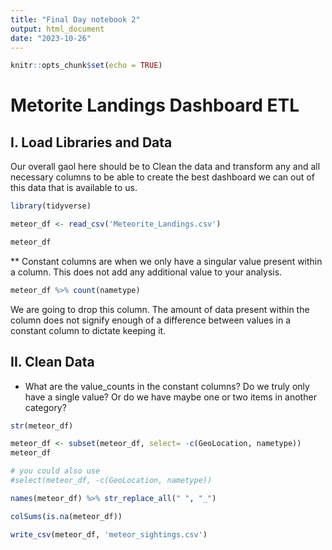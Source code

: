 ```yaml
---
title: "Final Day notebook 2"
output: html_document
date: "2023-10-26"
---
```


```r
knitr::opts_chunk$set(echo = TRUE)
```

# Metorite Landings Dashboard ETL

## I. Load Libraries and Data

Our overall gaol here should be to Clean the data and transform any and all necessary columns to be able to create the best dashboard we can out of this data that is available to us.

```r
library(tidyverse)

meteor_df <- read_csv('Meteorite_Landings.csv')

meteor_df

```

\*\* Constant columns are when we only have a singular value present within a column. This does not add any additional value to your analysis.

```r
meteor_df %>% count(nametype)
```

We are going to drop this column. The amount of data present within the column does not signify enough of a difference between values in a constant column to dictate keeping it.

## II. Clean Data

-   What are the value_counts in the constant columns? Do we truly only have a single value? Or do we have maybe one or two items in another category?

```r
str(meteor_df)
```

```r
meteor_df <- subset(meteor_df, select= -c(GeoLocation, nametype))
meteor_df

# you could also use
#select(meteor_df, -c(GeoLocation, nametype))
```

```r
names(meteor_df) %>% str_replace_all(" ", "_")
```

```r
colSums(is.na(meteor_df))
```

```r
write_csv(meteor_df, 'meteor_sightings.csv')
```
